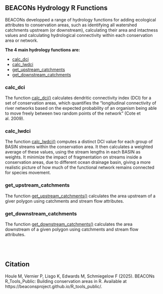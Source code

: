 ## BEACONs Hydrology R Functions
BEACONs developped a range of hydrology functions for adding ecological attributes to conservation areas, such as identifying all watershed catchments upstream (or downstream), calculating their area and intactness values and calculating hydrological connectivity within each conservation area or network.

**The 4 main hydrology functions are:**

- [calc_dci](dci.qmd)
- [calc_lwdci](dci.qmd)
- [get_upstream_catchments](upstream_downstream.qmd)
- [get_downstream_catchments](upstream_downstream.qmd)

### calc_dci

The function [calc_dci()](dci.qmd) calculates dendritic connectivity index (DCI) for a set of conservation areas, which quantifies the “longitudinal connectivity of river networks based on the expected probability of an organism being able to move freely between two random points of the network” (Cote et al. 2009).

### calc_lwdci 

The function [calc_lwdci()](dci.qmd) computes a distinct DCI value for each group of BASIN streams within the conservation area. It then calculates a weighted average of these values, using the stream lengths in each BASIN as weights. It minimize the impact of fragmentation on streams inside a conservation areas, due to different ocean drainage basin, giving a more realistic picture of how much of the functional network remains connected for species movement.

### get_upstream_catchments 
The function [get_upstream_catchments()](upstream_downstream.qmd) calculates the area upstream of a giver polygon using catchments and stream flow attributes.

### get_downstream_catchments
The function [get_downstream_catchments()](upstream_downstream.qmd) calculates the area downstream of a given polygon using catchments and stream flow attributes.


<br>
<br>

## Citation
Houle M, Vernier P, Lisgo K, Edwards M, Schmiegelow F (2025). BEACONs R_Tools_Public: Building conservation areas in R. Available at https://beaconsproject.github.io/R_tools_public/.